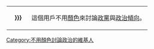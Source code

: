 <div style="float:{{{float|left}}}; border:{{{border-width|1}}}px solid {{{border-color|{{{1|#000}}}}}}; margin:1px;">
{| cellspacing="0" style="width:238px; background:{{{info-background|{{{2|#grey}}}}}};"
| style="width:45px; height:45px; background:{{{logo-background|{{{1|white}}}}}}; text-align:center; font-size:{{{logo-size|{{{5|12}}}}}}pt; color:{{{logo-color|#000}}};" | '''{{{logo|{{{3|<div class="center">政黨<br />無色</div>}}}}}}'''
| style="font-size:{{{info-size|8}}}pt; padding:4pt; line-height:1.25em; color:{{{info-color|black}}};" | 這個用戶不用[[顏色]]來討論[[政黨]]與[[政治意识形态|政治傾向]]。
|}</div>
[[Category:不用顏色討論政治的維基人]]